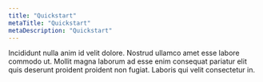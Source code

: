 ```yaml
---
title: "Quickstart"
metaTitle: "Quickstart"
metaDescription: "Quickstart"
---
```


Incididunt nulla anim id velit dolore. Nostrud ullamco amet esse labore commodo ut. Mollit magna laborum ad esse enim consequat pariatur elit quis deserunt proident proident non fugiat. Laboris qui velit consectetur in.